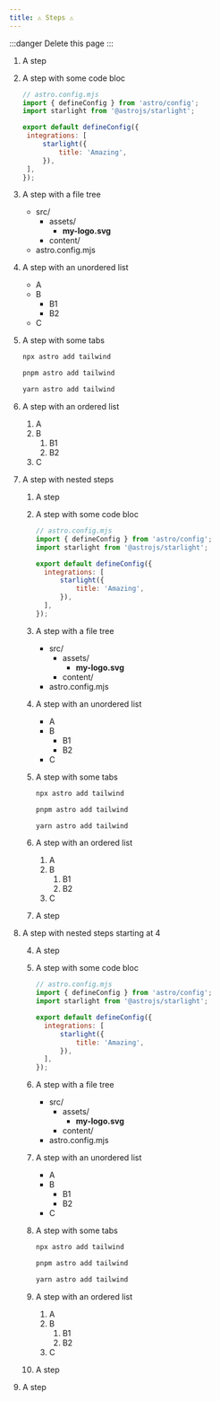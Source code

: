 ```yaml
---
title: ⚠️ Steps ⚠️
---
```


:::danger
Delete this page
:::


<Steps>

1. A step

2. A step with some code bloc

   ```js
   // astro.config.mjs
   import { defineConfig } from 'astro/config';
   import starlight from '@astrojs/starlight';

   export default defineConfig({
   	integrations: [
   		starlight({
   			title: 'Amazing',
   		}),
   	],
   });
   ```

3. A step with a file tree

   <FileTree>

   - src/
     - assets/
       - **my-logo.svg**
     - content/
   - astro.config.mjs

   </FileTree>

4. A step with an unordered list

   - A
   - B
     - B1
     - B2
   - C

5. A step with some tabs

   <Tabs syncKey="pkg">

   <TabItem label="npm">

   ```sh
   npx astro add tailwind
   ```

   </TabItem>

   <TabItem label="pnpm">

   ```sh
   pnpm astro add tailwind
   ```

   </TabItem>

   <TabItem label="Yarn">

   ```sh
   yarn astro add tailwind
   ```

   </TabItem>

   </Tabs>

6. A step with an ordered list

   1. A
   2. B
      1. B1
      2. B2
   3. C

7. A step with nested steps

   <Steps>

   1. A step
   2. A step with some code bloc

      ```js
      // astro.config.mjs
      import { defineConfig } from 'astro/config';
      import starlight from '@astrojs/starlight';

      export default defineConfig({
      	integrations: [
      		starlight({
      			title: 'Amazing',
      		}),
      	],
      });
      ```

   3. A step with a file tree

      <FileTree>

      - src/
        - assets/
          - **my-logo.svg**
        - content/
      - astro.config.mjs

      </FileTree>

   4. A step with an unordered list

      - A
      - B
        - B1
        - B2
      - C

   5. A step with some tabs

      <Tabs syncKey="pkg">

      <TabItem label="npm">

      ```sh
      npx astro add tailwind
      ```

      </TabItem>

      <TabItem label="pnpm">

      ```sh
      pnpm astro add tailwind
      ```

      </TabItem>

      <TabItem label="Yarn">

      ```sh
      yarn astro add tailwind
      ```

      </TabItem>

      </Tabs>

   6. A step with an ordered list

      1. A
      2. B
         1. B1
         2. B2
      3. C

   7. A step

   </Steps>

8. A step with nested steps starting at 4

   <Steps>

   4. A step
   5. A step with some code bloc

      ```js
      // astro.config.mjs
      import { defineConfig } from 'astro/config';
      import starlight from '@astrojs/starlight';

      export default defineConfig({
      	integrations: [
      		starlight({
      			title: 'Amazing',
      		}),
      	],
      });
      ```

   6. A step with a file tree

      <FileTree>

      - src/
        - assets/
          - **my-logo.svg**
        - content/
      - astro.config.mjs

      </FileTree>

   7. A step with an unordered list

      - A
      - B
        - B1
        - B2
      - C

   8. A step with some tabs

      <Tabs syncKey="pkg">

      <TabItem label="npm">

      ```sh
      npx astro add tailwind
      ```

      </TabItem>

      <TabItem label="pnpm">

      ```sh
      pnpm astro add tailwind
      ```

      </TabItem>

      <TabItem label="Yarn">

      ```sh
      yarn astro add tailwind
      ```

      </TabItem>

      </Tabs>

   9. A step with an ordered list

      1. A
      2. B
         1. B1
         2. B2
      3. C

   10. A step

   </Steps>

9. A step

</Steps>
